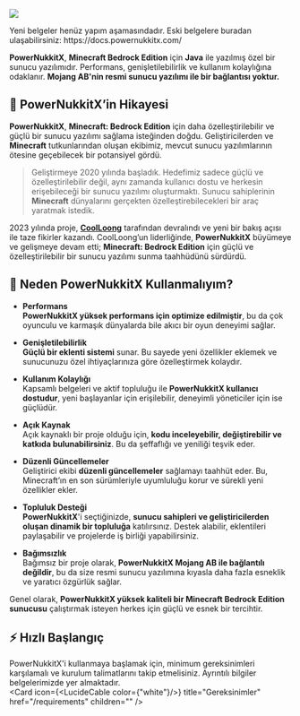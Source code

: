 
![](/img/PowerNukkitX.png)

<Callout type="warning">
Yeni belgeler henüz yapım aşamasındadır. Eski belgelere buradan ulaşabilirsiniz: https://docs.powernukkitx.com/
</Callout>

**PowerNukkitX**, **Minecraft Bedrock Edition** için **Java** ile yazılmış özel bir sunucu yazılımıdır. Performans, genişletilebilirlik ve kullanım kolaylığına odaklanır. **Mojang AB'nin resmi sunucu yazılımı ile bir bağlantısı yoktur.**

## 📕 **PowerNukkitX**’in Hikayesi

**PowerNukkitX**, **Minecraft: Bedrock Edition** için daha özelleştirilebilir ve güçlü bir sunucu yazılımı sağlama isteğinden doğdu. Geliştiricilerden ve **Minecraft** tutkunlarından oluşan ekibimiz, mevcut sunucu yazılımlarının ötesine geçebilecek bir potansiyel gördü.

> Geliştirmeye 2020 yılında başladık. Hedefimiz sadece güçlü ve özelleştirilebilir değil, aynı zamanda kullanıcı dostu ve herkesin erişebileceği bir sunucu yazılımı oluşturmaktı. Sunucu sahiplerinin **Minecraft** dünyalarını gerçekten özelleştirebilecekleri bir araç yaratmak istedik.

2023 yılında proje, **[CoolLoong](https://github.com/CoolLoong)** tarafından devralındı ve yeni bir bakış açısı ile taze fikirler kazandı. CoolLoong’un liderliğinde, **PowerNukkitX** büyümeye ve gelişmeye devam etti; **Minecraft: Bedrock Edition** için güçlü ve özelleştirilebilir bir sunucu yazılımı sunma taahhüdünü sürdürdü.

## 🐲 Neden PowerNukkitX Kullanmalıyım?

- **Performans**<br/> **PowerNukkitX yüksek performans için optimize edilmiştir**, bu da çok oyunculu ve karmaşık dünyalarda bile akıcı bir oyun deneyimi sağlar.

- **Genişletilebilirlik**<br/> **Güçlü bir eklenti sistemi** sunar. Bu sayede yeni özellikler eklemek ve sunucunuzu özel ihtiyaçlarınıza göre özelleştirmek kolaydır.

- **Kullanım Kolaylığı**<br/> Kapsamlı belgeleri ve aktif topluluğu ile **PowerNukkitX kullanıcı dostudur**, yeni başlayanlar için erişilebilir, deneyimli yöneticiler için ise güçlüdür.

- **Açık Kaynak**<br/> Açık kaynaklı bir proje olduğu için, **kodu inceleyebilir, değiştirebilir ve katkıda bulunabilirsiniz**. Bu da şeffaflığı ve yeniliği teşvik eder.

- **Düzenli Güncellemeler**<br/> Geliştirici ekibi **düzenli güncellemeler** sağlamayı taahhüt eder. Bu, Minecraft’ın en son sürümleriyle uyumluluğu korur ve sürekli yeni özellikler ekler.

- **Topluluk Desteği**<br/> **PowerNukkitX**'i seçtiğinizde, **sunucu sahipleri ve geliştiricilerden oluşan dinamik bir topluluğa** katılırsınız. Destek alabilir, eklentileri paylaşabilir ve projelerde iş birliği yapabilirsiniz.

- **Bağımsızlık**<br/> Bağımsız bir proje olarak, **PowerNukkitX Mojang AB ile bağlantılı değildir**, bu da size resmi sunucu yazılımına kıyasla daha fazla esneklik ve yaratıcı özgürlük sağlar.

Genel olarak, **PowerNukkitX yüksek kaliteli bir Minecraft Bedrock Edition sunucusu** çalıştırmak isteyen herkes için güçlü ve esnek bir tercihtir.

## ⚡ Hızlı Başlangıç

PowerNukkitX'i kullanmaya başlamak için, <a>minimum gereksinimleri</a> karşılamalı ve kurulum talimatlarını takip etmelisiniz. Ayrıntılı bilgiler belgelerimizde yer almaktadır.
<br/>
<Card icon={<LucideCable color={"white"}/>} title="Gereksinimler" href="/requirements" children="" />
